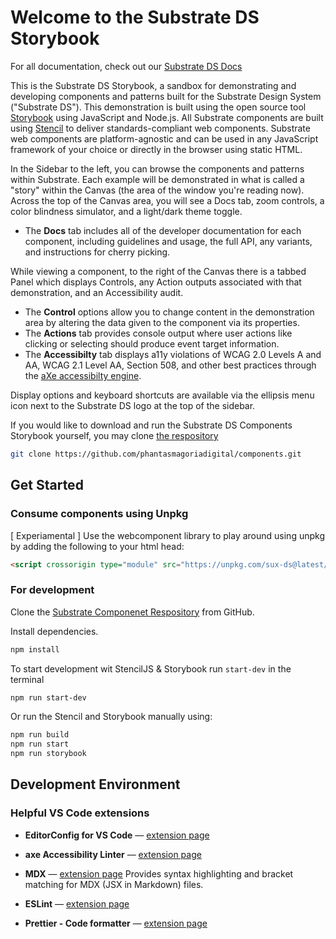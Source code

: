 
<Meta title="Substrate DS/Start Here" />

# Welcome to the Substrate DS Storybook

For all documentation, check out our [Substrate DS Docs](https://docs.nextds.design)

This is the Substrate DS Storybook, a sandbox for demonstrating and developing components and patterns built for
the Substrate Design System ("Substrate DS"). This demonstration is built using the open source tool
[Storybook](https://storybook.js.org/) using JavaScript and Node.js. All Substrate components are built
using <a href="https://stenciljs.com/docs/introduction" target="_blank">Stencil</a> to deliver standards-compliant web components.
Substrate web components are platform-agnostic and can be used in any JavaScript framework of your choice or directly in the browser
using static HTML.

In the Sidebar to the left, you can browse the components and patterns within Substrate. Each example will
be demonstrated in what is called a "story" within the Canvas (the area of the window you're
reading now). Across the top of the Canvas area, you will see a Docs tab, zoom controls, a color blindness
simulator, and a light/dark theme toggle.

- The **Docs** tab includes all of the developer documentation for each component, including guidelines and usage, the full API, any variants, and instructions for cherry picking.

While viewing a component, to the right of the Canvas there is a tabbed Panel which displays Controls,
any Action outputs associated with that demonstration, and an Accessibility audit.

- The **Control** options allow you to change content in the demonstration area by altering the data given to the component via its properties.
- The **Actions** tab provides console output where user actions like clicking or selecting should produce event target information.
- The **Accessibilty** tab displays a11y violations of WCAG 2.0 Levels A and AA, WCAG 2.1 Level AA, Section 508, and other best practices
  through the [aXe accessibilty engine](https://github.com/dequelabs/axe-core).

Display options and keyboard shortcuts are available via the ellipsis menu
icon next to the Substrate DS logo at the top of the sidebar.

If you would like to download and run the Substrate DS Components Storybook
yourself, you may clone [the respository]('https://github.com/phantasmagoriadigital/components')

```sh
git clone https://github.com/phantasmagoriadigital/components.git
```

## Get Started

### Consume components using Unpkg

[ Experiamental ] Use the webcomponent library to play around using unpkg by adding the following to your html head:

```html
<script crossorigin type="module" src="https://unpkg.com/sux-ds@latest/dist/substrate-ds/substrate-ds.esm.js"></script>
```

### For development

Clone the [Substrate Componenet Respository]('https://github.com/phantasmagoriadigital/components') from GitHub.

Install dependencies.

```bash
npm install
```

To start development wit StencilJS & Storybook run `start-dev` in the terminal

```bash
npm run start-dev
```

Or run the Stencil and Storybook manually using:

```bash
npm run build
npm run start
npm run storybook
```

## Development Environment

### Helpful VS Code extensions

- **EditorConfig for VS Code** — [extension page](https://marketplace.visualstudio.com/items?itemName=EditorConfig.EditorConfig)

- **axe Accessibility Linter** — [extension page](https://marketplace.visualstudio.com/items?itemName=deque-systems.vscode-axe-linter)

- **MDX** — [extension page](https://marketplace.visualstudio.com/items?itemName=silvenon.mdx)
  Provides syntax highlighting and bracket matching for MDX (JSX in Markdown) files.

- **ESLint** — [extension page](https://marketplace.visualstudio.com/items?itemName=dbaeumer.vscode-eslint)

- **Prettier - Code formatter** — [extension page](https://marketplace.visualstudio.com/items?itemName=esbenp.prettier-vscode)

